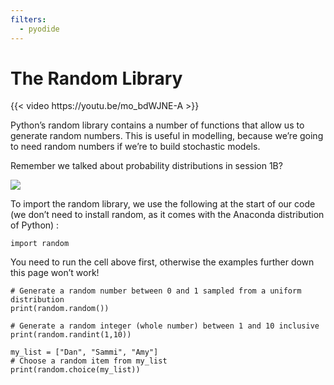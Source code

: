 ```yaml
---
filters:
  - pyodide
---
```


# The Random Library

{{< video https://youtu.be/mo_bdWJNE-A >}}

Python’s random library contains a number of functions that allow us to generate random numbers.  This is useful in modelling, because we’re going to need random numbers if we’re to build stochastic models.

Remember we talked about probability distributions in session 1B?

![](assets/2024-05-15-11-24-28.png)

To import the random library, we use the following at the start of our code (we don’t need to install random, as it comes with the Anaconda distribution of Python) :

```pyodide-python
import random
```

:::{.callout-important}
You need to run the cell above first, otherwise the examples further down this page won't work!
:::

```pyodide-python
# Generate a random number between 0 and 1 sampled from a uniform distribution
print(random.random())
```

```pyodide-python
# Generate a random integer (whole number) between 1 and 10 inclusive
print(random.randint(1,10))
```

```pyodide-python
my_list = ["Dan", "Sammi", "Amy"]
# Choose a random item from my_list
print(random.choice(my_list))
```
